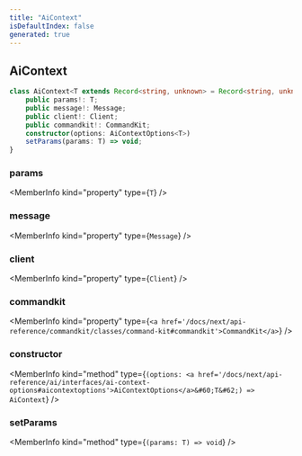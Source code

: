```yaml
---
title: "AiContext"
isDefaultIndex: false
generated: true
---
```



<!-- This file was generated from the CommandKit source. Do not modify. Instead, re-run the "docgen" script -->


## AiContext

<GenerationInfo sourceFile="packages/ai/src/context.ts" sourceLine="12" packageName="@commandkit/ai" />



```ts title="Signature"
class AiContext<T extends Record<string, unknown> = Record<string, unknown>> {
    public params!: T;
    public message!: Message;
    public client!: Client;
    public commandkit!: CommandKit;
    constructor(options: AiContextOptions<T>)
    setParams(params: T) => void;
}
```

<div className="members-wrapper">

### params

<MemberInfo kind="property" type={`T`}   />


### message

<MemberInfo kind="property" type={`Message`}   />


### client

<MemberInfo kind="property" type={`Client`}   />


### commandkit

<MemberInfo kind="property" type={`<a href='/docs/next/api-reference/commandkit/classes/command-kit#commandkit'>CommandKit</a>`}   />


### constructor

<MemberInfo kind="method" type={`(options: <a href='/docs/next/api-reference/ai/interfaces/ai-context-options#aicontextoptions'>AiContextOptions</a>&#60;T&#62;) => AiContext`}   />


### setParams

<MemberInfo kind="method" type={`(params: T) => void`}   />




</div>
